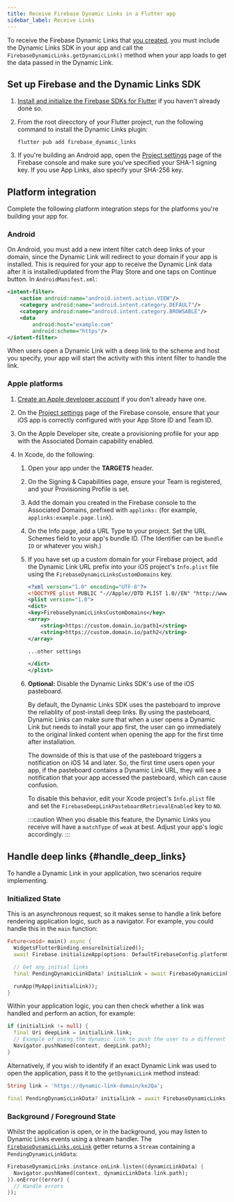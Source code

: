 ```yaml
---
title: Receive Firebase Dynamic Links in a Flutter app
sidebar_label: Receive Links
---
```


To receive the Firebase Dynamic Links that <a href="https://firebase.google.com/docs/dynamic-links/create-links">you created</a>,
you must include the Dynamic Links SDK in your app and call the
`FirebaseDynamicLinks.getDynamicLink()` method when your app loads to
get the data passed in the Dynamic Link.

## Set up Firebase and the Dynamic Links SDK

1.  [Install and initialize the Firebase SDKs for Flutter](../overview) if you
    haven't already done so.

1.  From the root direcctory of your Flutter project, run the following
    command to install the Dynamic Links plugin:

    ```
    flutter pub add firebase_dynamic_links
    ```

1.  If you're building an Android app, open the [Project settings](https://console.firebase.google.com/project/_/settings/general/)
    page of the Firebase console and make sure you've specified your SHA-1
    signing key. If you use App Links, also specify your SHA-256 key.

## Platform integration

Complete the following platform integration steps for the platforms you're
building your app for.

### Android

On Android, you must add a new intent filter catch deep links of your domain, since the
Dynamic Link will redirect to your domain if your app is installed. This is required for your app to
receive the Dynamic Link data after it is installed/updated from the Play Store and one taps on
Continue button. In `AndroidManifest.xml`:

```xml
<intent-filter>
    <action android:name="android.intent.action.VIEW"/>
    <category android:name="android.intent.category.DEFAULT"/>
    <category android:name="android.intent.category.BROWSABLE"/>
    <data
        android:host="example.com"
        android:scheme="https"/>
</intent-filter>
```

When users open a Dynamic Link with a deep link to the scheme and host you specify, your app will
start the activity with this intent filter to handle the link.

### Apple platforms

1.  [Create an Apple developer account](https://developer.apple.com/programs/enroll/)
    if you don't already have one.

1.  On the [Project settings](https://console.firebase.google.com/project/_/settings/general/)
    page of the Firebase console, ensure that your iOS app is correctly
    configured with your App Store ID and Team ID.

1.  On the Apple Developer site, create a provisioning profile for your app
    with the Associated Domain capability enabled.

1.  In Xcode, do the following:

    1.  Open your app under the **TARGETS** header.

    1.  On the Signing & Capabilities page, ensure your Team is registered, and
        your Provisioning Profile is set.

    1.  Add the domain you created in the Firebase console to the Associated
        Domains, prefixed with `applinks:` (for example, `applinks:example.page.link`).

    1.  On the Info page, add a URL Type to your project. Set the URL Schemes
        field to your app's bundle ID. (The Identifier can be `Bundle ID` or
        whatever you wish.)

    1.  If you have set up a custom domain for your Firebase project, add the
        Dynamic Link URL prefix into your iOS project's `Info.plist` file
        using the `FirebaseDynamicLinksCustomDomains` key.

        ```xml
        <?xml version="1.0" encoding="UTF-8"?>
        <!DOCTYPE plist PUBLIC "-//Apple//DTD PLIST 1.0//EN" "http://www.apple.com/DTDs/PropertyList-1.0.dtd">
        <plist version="1.0">
        <dict>
        <key>FirebaseDynamicLinksCustomDomains</key>
        <array>
            <string>https://custom.domain.io/path1</string>
            <string>https://custom.domain.io/path2</string>
        </array>

        ...other settings

        </dict>
        </plist>
        ```

    1.  **Optional:** Disable the Dynamic Links SDK's use of the iOS pasteboard.

        By default, the Dynamic Links SDK uses the pasteboard to improve the
        reliablity of post-install deep links. By using the pasteboard, Dynamic
        Links can make sure that when a user opens a Dynamic Link but needs to
        install your app first, the user can go immediately to the original
        linked content when opening the app for the first time after
        installation.

        The downside of this is that use of the pasteboard triggers a
        notification on iOS 14 and later. So, the first time users open your
        app, if the pasteboard contains a Dynamic Link URL, they will see a
        notification that your app accessed the pasteboard, which can cause
        confusion.

        To disable this behavior, edit your Xcode project's `Info.plist` file
        and set the `FirebaseDeepLinkPasteboardRetrievalEnabled` key to `NO`.

        :::caution
        When you disable this feature, the Dynamic Links you receive will have
        a `matchType` of `weak` at best. Adjust your app's logic accordingly.
        :::


## Handle deep links {#handle_deep_links}

To handle a Dynamic Link in your application, two scenarios require implementing.

### Initialized State

This is an asynchronous request, so it makes sense to handle a link before rendering application logic, such as 
a navigator. For example, you could handle this in the `main` function:

```dart
Future<void> main() async {
  WidgetsFlutterBinding.ensureInitialized();
  await Firebase.initializeApp(options: DefaultFirebaseConfig.platformOptions);

  // Get any initial links
  final PendingDynamicLinkData? initialLink = await FirebaseDynamicLinks.instance.getInitialLink();

  runApp(MyApp(initialLink));
}
```

Within your application logic, you can then check whether a link was handled and perform an action, for example:

```dart
if (initialLink != null) {
  final Uri deepLink = initialLink.link;
  // Example of using the dynamic link to push the user to a different screen
  Navigator.pushNamed(context, deepLink.path);
}
```

Alternatively, if you wish to identify if an exact Dynamic Link was used to open the application, pass it to
the `getDynamicLink` method instead:

```dart
String link = 'https://dynamic-link-domain/ke2Qa';

final PendingDynamicLinkData? initialLink = await FirebaseDynamicLinks.instance.getDynamicLink(Uri.parse(link));
```

### Background / Foreground State

Whilst the application is open, or in the background, you may listen to Dynamic Links events using a stream handler. The [`FirebaseDynamicLinks.onLink`](!firebase_dynamic_links.onLink)
getter returns a `Stream` containing a `PendingDynamicLinkData`:

```dart
FirebaseDynamicLinks.instance.onLink.listen((dynamicLinkData) {
  Navigator.pushNamed(context, dynamicLinkData.link.path);
}).onError((error) {
  // Handle errors
});
```
